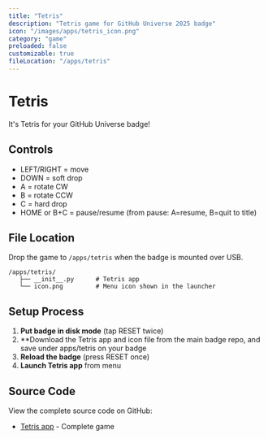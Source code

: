 ```yaml
---
title: "Tetris"
description: "Tetris game for GitHub Universe 2025 badge"
icon: "/images/apps/tetris_icon.png"
category: "game"
preloaded: false
customizable: true
fileLocation: "/apps/tetris"
---
```


# Tetris

It's Tetris for your GitHub Universe badge!

## Controls

- LEFT/RIGHT = move
- DOWN = soft drop
- A = rotate CW
- B = rotate CCW
- C = hard drop
- HOME or B+C = pause/resume (from pause: A=resume, B=quit to title)

## File Location

Drop the game to `/apps/tetris` when the badge is mounted over USB.

```
/apps/tetris/
   ├── __init__.py      # Tetris app
   └── icon.png         # Menu icon shown in the launcher
```

## Setup Process

1. **Put badge in disk mode** (tap RESET twice)
2. **Download the Tetris app and icon file from the main badge repo, and save under apps/tetris on your badge
3. **Reload the badge** (press RESET once)
4. **Launch Tetris app** from menu

## Source Code

View the complete source code on GitHub:
- [Tetris app](https://github.com/badger/home/blob/main/badge/apps/tetris/__init__.py) - Complete game

